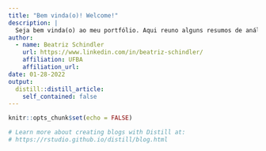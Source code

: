 ```yaml
---
title: "Bem vinda(o)! Welcome!"
description: |
  Seja bem vinda(o) ao meu portfólio. Aqui reuno alguns resumos de análises que conduzi, principalmente usando dados abertos. Espero que seja uma leitura prazerosa!
author:
  - name: Beatriz Schindler  
    url: https://www.linkedin.com/in/beatriz-schindler/
    affiliation: UFBA
    affiliation_url: 
date: 01-28-2022
output:
  distill::distill_article:
    self_contained: false
---
```


```r
knitr::opts_chunk$set(echo = FALSE)

# Learn more about creating blogs with Distill at:
# https://rstudio.github.io/distill/blog.html

```



